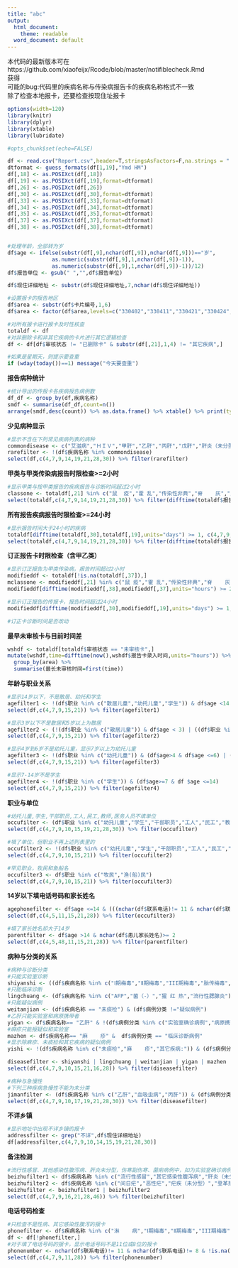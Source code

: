 ```yaml
---
title: "abc"
output:
  html_document:
    theme: readable
  word_document: default
---
```


本代码的最新版本可在https://github.com/xiaofeijx/Rcode/blob/master/notifiblecheck.Rmd  
获得  
可能的bug:代码里的疾病名称与传染病报告卡的疾病名称格式不一致  
除了检查本地报卡，还要检查按现住址报卡



```r
options(width=120)
library(knitr)
library(dplyr)
library(xtable)
library(lubridate)

#opts_chunk$set(echo=FALSE)
```

```r

df <- read.csv("Report.csv",header=T,stringsAsFactors=F,na.strings = ".")
dtformat <- guess_formats(df[1,19],"Ymd HM")
df[,18] <- as.POSIXct(df[,18])
df[,19] <- as.POSIXct(df[,19],format=dtformat)
df[,26] <- as.POSIXct(df[,26])
df[,30] <- as.POSIXct(df[,30],format=dtformat)
df[,33] <- as.POSIXct(df[,33],format=dtformat)
df[,34] <- as.POSIXct(df[,34],format=dtformat)
df[,35] <- as.POSIXct(df[,35],format=dtformat)
df[,37] <- as.POSIXct(df[,37],format=dtformat)
df[,38] <- as.POSIXct(df[,38],format=dtformat)


#处理年龄，全部转为岁
df$age <- ifelse(substr(df[,9],nchar(df[,9]),nchar(df[,9]))=="岁",
              as.numeric(substr(df[,9],1,nchar(df[,9])-1)),
              as.numeric(substr(df[,9],1,nchar(df[,9])-1))/12)
df$报告单位 <- gsub(" ","",df$报告单位)

df$现住详细地址 <- substr(df$现住详细地址,7,nchar(df$现住详细地址))

#设置报卡的报告地区
df$area <- substr(df$卡片编号,1,6)
df$area <- factor(df$area,levels=c("330402","330411","330421","330424","330481","330482","330483"),labels=c("南湖区","秀洲区","嘉善县","海盐县","海宁市","平湖市","桐乡市"))

#对所有报卡进行报卡及时性核查
totaldf <- df
#对非删除卡和非其它疾病的卡片进行其它逻辑检查
df <- df[df$审核状态 != "已删除卡" & substr(df[,21],1,4) != "其它疾病",]
```
```r
#如果是星期天，则提示要查重
if (wday(today())==1) message("今天要查重")
```


**报告病种统计**
```r
#统计导出的传报卡各疾病报告病例数
df_df <- group_by(df,疾病名称)
smdf <- summarise(df_df,count=n())
arrange(smdf,desc(count)) %>% as.data.frame() %>% xtable() %>% print(type="html")
```


**少见病种显示**
```r
#显示不含在下列常见疾病列表的病种
commondisease <- c("艾滋病","ＨＩＶ","甲肝","乙肝","丙肝","戊肝","肝炎（未分型）","细菌性痢疾","伤 寒","副伤寒","猩 红 热","淋    病","Ⅰ期梅毒","Ⅱ期梅毒","III期梅毒","胎传梅毒","隐性梅毒","流行性感冒","流行性腮腺炎","风疹","急性出血性结膜炎","尖锐湿疣","生殖器疱疹","结核性胸膜炎","水痘","生殖道沙眼衣原体感染","其它疾病:","手足口病","其它感染性腹泻病","涂（+）","菌（-）","未痰检","麻    疹")
rarefilter <- !(df$疾病名称 %in% commondisease)
select(df,c(4,7,9,14,19,21,28,30)) %>% filter(rarefilter) 
```


**甲类与甲类传染病报告时限检查>=2小时**
```r
#显示甲类与按甲类报告的疾病报告与诊断时间超过2小时
classone <- totaldf[,21] %in% c("鼠  疫","霍 乱","传染性非典","脊    灰","肺炭疽")
select(totaldf,c(4,7,9,14,19,21,28,30)) %>% filter(difftime(totaldf$报告卡录入时间,totaldf$诊断时间,units="hours") >= 2 & classone)

```


**所有报告疾病报告时限检查>=24小时**
```r
#显示报告时间大于24小时的疾病
totaldf[difftime(totaldf[,30],totaldf[,19],units="days") >= 1, c(4,7,9,14,19,21,28)]
select(totaldf,c(4,7,9,14,19,21,28,30)) %>% filter(difftime(totaldf$报告卡录入时间,totaldf$诊断时间,units="hours") >= 2 & classone)
```


**订正报告卡时限检查（含甲乙类）**
```r
#显示订正报告为甲类传染病，报告时间超过2小时
modifieddf <- totaldf[!is.na(totaldf[,37]),]
mclassone <- modifieddf[,21] %in% c("鼠 疫","霍 乱","传染性非典","脊    灰","肺炭疽")
modifieddf[difftime(modifieddf[,38],modifieddf[,37],units="hours") >= 2 & mclassone, c(4,7,9,14,19,21,28)]

#显示订正报告的传报卡，报告时间超过24小时
modifieddf[difftime(modifieddf[,30],modifieddf[,19],units="days") >= 1, c(4,7,9,14,19,21,28)]

#订正卡诊断时间是否改动

```

**最早未审核卡与目前时间差**
```r
wshdf <- totaldf[totaldf$审核状态 == "未审核卡",]
mutate(wshdf,time=difftime(now(),wshdf$报告卡录入时间,units="hours")) %>%
  group_by(area) %>%
  summarise(最长未审核时间=first(time))
```



**年龄与职业关系**
```r
#显示14岁以下，不是散居、幼托和学生
agefilter1 <- !(df$职业 %in% c("散居儿童","幼托儿童","学生")) & df$age <14
select(df,c(4,7,9,15,21)) %>% filter(agefilter1)
```


```r
#显示3岁以下不是散居和5岁以上为散居
agefilter2 <- (!(df$职业 %in% c("散居儿童")) & df$age < 3) | ((df$职业 %in% c("散居儿童")) & df$age>=5) 
select(df,c(4,7,9,15,21)) %>% filter(agefilter2)
```


```r
#显示4岁到6岁不是幼托儿童，显示7岁以上为幼托儿童
agefilter3 <- !(df$职业 %in% c("幼托儿童")) & (df$age>4 & df$age <=6) | ((df$职业 %in% c("幼托儿童")) & df$age>=7)
select(df,c(4,7,9,15,21)) %>% filter(agefilter3)
```


```r
#显示7-14岁不是学生
agefilter4 <- !(df$职业 %in% c("学生")) & (df$age>=7 & df $age <=14)
select(df,c(4,7,9,15,21)) %>% filter(agefilter4)
```


**职业与单位**
```r
#幼托儿童,学生,干部职员,工人,民工,教师,医务人员不填单位
occufilter <- (df$职业 %in% c("幼托儿童","学生","干部职员","工人","民工","教师","医务人员")) & (nchar(df$患者工作单位)<=2 | (df$患者工作单位=="不详") |(df$患者工作单位=="无") |(df$患者工作单位=="不清楚") | is.na(df$患者工作单位))
select(df,c(4,7,9,10,15,19,21,28,30)) %>% filter(occufilter)

#填了单位，但职业不再上述列表里的
occufilter2 <- !(df$职业 %in% c("幼托儿童","学生","干部职员","工人","民工","教师","医务人员","离退人员")) & (nchar(df$患者工作单位) >=2 &  !(df$患者工作单位=="无"))
select(df,c(4,7,9,10,15,21)) %>% filter(occufilter2)

#罕见职业，牧民和鱼船名
occufilter3 <- df$职业 %in% c("牧民","渔(船)民")
select(df,c(4,7,9,10,15,21)) %>% filter(occufilter3)
```
**14岁以下填电话号码和家长姓名**
```r
agephonefilter <- df$age <=14 & (((nchar(df$联系电话)!= 11 & nchar(df$联系电话)!= 8) | is.na(df$联系电话)) | nchar(df$患儿家长姓名)<2 | is.na(df$患儿家长姓名))
select(df,c(4,5,11,15,21,28)) %>% filter(occufilter3)

#填了家长姓名却大于14岁
parentfilter <- df$age >14 & nchar(df$患儿家长姓名)>= 2
select(df,c(4,5,48,11,15,21,28)) %>% filter(parentfilter)
```



**病种与分类的关系**
```r
#病种与诊断分类
#只能实验室诊断
shiyanshi <- ((df$疾病名称 %in% c("Ⅰ期梅毒","Ⅱ期梅毒","III期梅毒","胎传梅毒","隐性梅毒","淋    病","艾滋病","ＨＩＶ","涂（+）","仅培阳","脊    灰")) & !(df$病例分类 %in% c("实验室确诊病例")))
#只能临床诊断
lingchuang <- (df$疾病名称 %in% c("AFP","菌（-）","猩 红 热","流行性腮腺炎")) & (df$病例分类 !="临床诊断病例")
#只能疑似病例
weitanjian <- (df$疾病名称 == "未痰检") & (df$病例分类 !="疑似病例")
#乙肝只能实验室和病原携带者
yigan <- df$疾病名称== "乙肝" & !(df$病例分类 %in% c("实验室确诊病例","病原携带者"))
#麻疹只能报疑似和实验室
mazhen <- df$疾病名称== "麻    疹" &  df$病例分类 == "临床诊断病例"
#显示除麻疹、未痰检和其它疾病的疑似病例
yishi <- !(df$疾病名称 %in% c("未痰检","麻    疹","其它疾病:")) & (df$病例分类 =="疑似病例")

diseasefilter <- shiyanshi | lingchuang | weitanjian | yigan | mazhen | yishi
select(df,c(4,7,9,10,15,21,16,28)) %>% filter(diseasefilter)

#病种与急慢性
#下列三种疾病急慢性不能为未分类
jimanfilter <- (df$疾病名称 %in% c("乙肝","血吸虫病","丙肝")) & (df$病例分类2 =="未分类")
select(df,c(4,7,9,10,17,19,21,28,30)) %>% filter(diseasefilter)
```

**不详乡镇**
```r
#显示地址中出现不详乡镇的报卡
addressfilter <- grep("不详",df$现住详细地址)
df[addressfilter,c(4,7,9,10,14,15,19,21,28,30)]

```

**备注检测**
```r
#流行性感冒、其他感染性腹泻病、肝炎未分型，伤寒副伤寒、菌痢病例中，如为实验室确诊病例，须在备注栏中填写具体的病原分型；输入性疟疾、登革热等疾病须注明输入地。卵型疟、三日疟报于疟疾“未分型”中，同时在备注栏中注明
beizhufilter1 <- df$疾病名称 %in% c("流行性感冒","其它感染性腹泻病","肝炎（未分型）","细菌性痢疾","伤 寒","副伤寒") & (df$病例分类 =="实验室确诊病例") & (nchar(df$备注) < 2 | is.na(df$备注))
beizhufilter2 <- df$疾病名称 %in% c("间日疟","恶性疟","疟疾（未分型）","登革热") & (nchar(df$备注) <=2 | is.na(df$备注))
beizhufilter <- beizhufilter1 | beizhufilter2
select(df,c(4,7,9,16,21,28,46)) %>% filter(beizhufilter)
```

**电话号码检查**
```r
#只检查不是性病、其它感染性腹泻的报卡
phonefilter <- df$疾病名称 %in% c("淋    病","Ⅰ期梅毒","Ⅱ期梅毒","III期梅毒","胎传梅毒","隐性梅毒","尖锐湿疣","生殖器疱疹","生殖道沙眼衣原体感染","其它疾病:","其它感染性腹泻病")
df <- df[!phonefilter,]
#对于填了电话号码的报卡，显示电话号码不是11位或8位的报卡
phonenumber <- nchar(df$联系电话)!= 11 & nchar(df$联系电话)!= 8 & !is.na(df$联系电话)
select(df,c(4,7,9,11,28)) %>% filter(phonenumber)
```